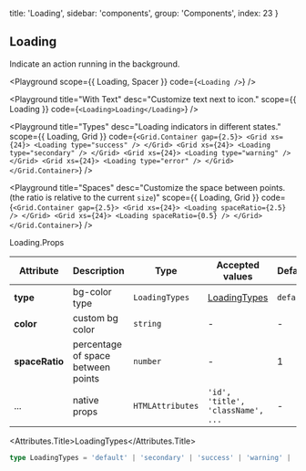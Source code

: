
  title: 'Loading',
  sidebar: 'components',
  group: 'Components',
  index: 23
}

## Loading

Indicate an action running in the background.

<Playground
  scope={{ Loading, Spacer }}
  code={`
<Loading />
`}
/>

<Playground
  title="With Text"
  desc="Customize text next to icon."
  scope={{ Loading }}
  code={`
<Loading>Loading</Loading>
`}
/>

<Playground
  title="Types"
  desc="Loading indicators in different states."
  scope={{ Loading, Grid }}
  code={`
<Grid.Container gap={2.5}>
  <Grid xs={24}>
    <Loading type="success" />
  </Grid>
  <Grid xs={24}>
    <Loading type="secondary" />
  </Grid>
  <Grid xs={24}>
    <Loading type="warning" />
  </Grid>
  <Grid xs={24}>
    <Loading type="error" />
  </Grid>
</Grid.Container>
`}
/>

<Playground
  title="Spaces"
  desc="Customize the space between points. (the ratio is relative to the current `size`)"
  scope={{ Loading, Grid }}
  code={`
<Grid.Container gap={2.5}>
  <Grid xs={24}>
    <Loading spaceRatio={2.5} />
  </Grid>
  <Grid xs={24}>
    <Loading spaceRatio={0.5} />
  </Grid>
</Grid.Container>
`}
/>

<Attributes edit="/pages/docs/components/loading.mdx">
<Attributes.Title>Loading.Props</Attributes.Title>

| Attribute      | Description                        | Type             | Accepted values                   | Default   |
| -------------- | ---------------------------------- | ---------------- | --------------------------------- | --------- |
| **type**       | bg-color type                      | `LoadingTypes`   | [LoadingTypes](#loadingtypes)     | `default` |
| **color**      | custom bg color                    | `string`         | -                                 | -         |
| **spaceRatio** | percentage of space between points | `number`         | -                                 | 1         |
| ...            | native props                       | `HTMLAttributes` | `'id', 'title', 'className', ...` | -         |

<Attributes.Title>LoadingTypes</Attributes.Title>

```ts
type LoadingTypes = 'default' | 'secondary' | 'success' | 'warning' | 'error'
```

</Attributes>

